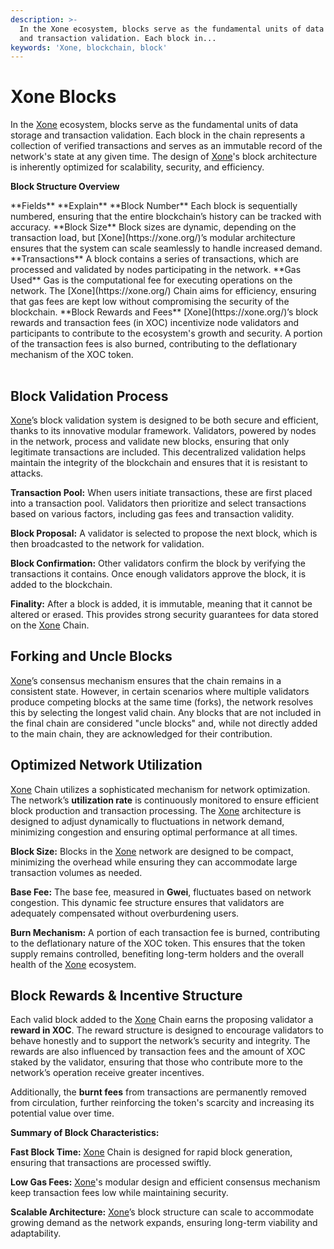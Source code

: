 ```yaml
---
description: >-
  In the Xone ecosystem, blocks serve as the fundamental units of data storage
  and transaction validation. Each block in...
keywords: 'Xone, blockchain, block'
---
```


# Xone Blocks

In the [Xone](https://xone.org/) ecosystem, blocks serve as the fundamental units of data storage and transaction validation. Each block in the chain represents a collection of verified transactions and serves as an immutable record of the network's state at any given time. The design of [Xone](https://xone.org/)'s block architecture is inherently optimized for scalability, security, and efficiency.

<ImageViewer src="/images/Blocks.png" alt="Blocks" />

**Block Structure Overview**

<div className="overflow-x-auto">
<Table removeWrapper aria-label="Example static collection table" className="mt-2">
  <TableHeader>
    <TableColumn>**Fields**</TableColumn>
    <TableColumn>**Explain**</TableColumn>
  </TableHeader>
  <TableBody>
    <TableRow key="1">
      <TableCell>**Block Number**</TableCell>
      <TableCell>Each block is sequentially numbered, ensuring that the entire blockchain’s history can be tracked with accuracy.</TableCell>
    </TableRow>
    <TableRow key="2">
      <TableCell>**Block Size**</TableCell>
      <TableCell>Block sizes are dynamic, depending on the transaction load, but [Xone](https://xone.org/)’s modular architecture ensures that the system can scale seamlessly to handle increased demand.</TableCell>
    </TableRow>
    <TableRow key="3">
      <TableCell>**Transactions**</TableCell>
      <TableCell>A block contains a series of transactions, which are processed and validated by nodes participating in the network.</TableCell>
    </TableRow>
    <TableRow key="4">
      <TableCell>**Gas Used**</TableCell>
      <TableCell>Gas is the computational fee for executing operations on the network. The [Xone](https://xone.org/) Chain aims for efficiency, ensuring that gas fees are kept low without compromising the security of the blockchain.</TableCell>
    </TableRow>
    <TableRow key="5">
      <TableCell>**Block Rewards and Fees**</TableCell>
      <TableCell>[Xone](https://xone.org/)’s block rewards and transaction fees (in XOC) incentivize node validators and participants to contribute to the ecosystem's growth and security. A portion of the transaction fees is also burned, contributing to the deflationary mechanism of the XOC token.</TableCell>
    </TableRow>
  </TableBody>
</Table>
</div>

## Block Validation Process

[Xone](https://xone.org/)’s block validation system is designed to be both secure and efficient, thanks to its innovative modular framework. Validators, powered by nodes in the network, process and validate new blocks, ensuring that only legitimate transactions are included. This decentralized validation helps maintain the integrity of the blockchain and ensures that it is resistant to attacks.

**Transaction Pool:** When users initiate transactions, these are first placed into a transaction pool. Validators then prioritize and select transactions based on various factors, including gas fees and transaction validity.

**Block Proposal:** A validator is selected to propose the next block, which is then broadcasted to the network for validation.

**Block Confirmation:** Other validators confirm the block by verifying the transactions it contains. Once enough validators approve the block, it is added to the blockchain.

**Finality:** After a block is added, it is immutable, meaning that it cannot be altered or erased. This provides strong security guarantees for data stored on the [Xone](https://xone.org/) Chain.

## Forking and Uncle Blocks

[Xone](https://xone.org/)’s consensus mechanism ensures that the chain remains in a consistent state. However, in certain scenarios where multiple validators produce competing blocks at the same time (forks), the network resolves this by selecting the longest valid chain. Any blocks that are not included in the final chain are considered "uncle blocks" and, while not directly added to the main chain, they are acknowledged for their contribution.

## Optimized Network Utilization

[Xone](https://xone.org/) Chain utilizes a sophisticated mechanism for network optimization. The network’s **utilization rate** is continuously monitored to ensure efficient block production and transaction processing. The [Xone](https://xone.org/) architecture is designed to adjust dynamically to fluctuations in network demand, minimizing congestion and ensuring optimal performance at all times.

**Block Size:** Blocks in the [Xone](https://xone.org/) network are designed to be compact, minimizing the overhead while ensuring they can accommodate large transaction volumes as needed.

**Base Fee:** The base fee, measured in **Gwei**, fluctuates based on network congestion. This dynamic fee structure ensures that validators are adequately compensated without overburdening users.

**Burn Mechanism:** A portion of each transaction fee is burned, contributing to the deflationary nature of the XOC token. This ensures that the token supply remains controlled, benefiting long-term holders and the overall health of the [Xone](https://xone.org/) ecosystem.

## Block Rewards & Incentive Structure

Each valid block added to the [Xone](https://xone.org/) Chain earns the proposing validator a **reward in XOC**. The reward structure is designed to encourage validators to behave honestly and to support the network’s security and integrity. The rewards are also influenced by transaction fees and the amount of XOC staked by the validator, ensuring that those who contribute more to the network’s operation receive greater incentives.

Additionally, the **burnt fees** from transactions are permanently removed from circulation, further reinforcing the token's scarcity and increasing its potential value over time.

**Summary of Block Characteristics:**

**Fast Block Time:** [Xone](https://xone.org/) Chain is designed for rapid block generation, ensuring that transactions are processed swiftly.

**Low Gas Fees:** [Xone](https://xone.org/)'s modular design and efficient consensus mechanism keep transaction fees low while maintaining security.

**Scalable Architecture:** [Xone](https://xone.org/)’s block structure can scale to accommodate growing demand as the network expands, ensuring long-term viability and adaptability.
